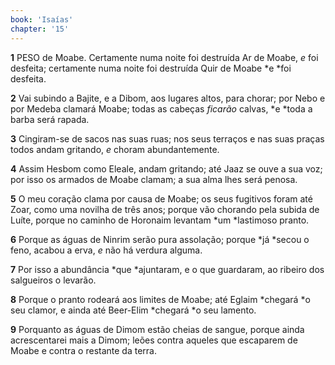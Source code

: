 ```yaml
---
book: 'Isaías'
chapter: '15'
---
```


**1** PESO de Moabe. Certamente numa noite foi destruída Ar de Moabe, _e_ foi desfeita; certamente numa noite foi destruída Quir de Moabe *e *foi desfeita.

**2** Vai subindo a Bajite, e a Dibom, aos lugares altos, para chorar; por Nebo e por Medeba clamará Moabe; todas as cabeças _ficarão_ calvas, *e *toda a barba será rapada.

**3** Cingiram-se de sacos nas suas ruas; nos seus terraços e nas suas praças todos andam gritando, _e_ choram abundantemente.

**4** Assim Hesbom como Eleale, andam gritando; até Jaaz se ouve a sua voz; por isso os armados de Moabe clamam; a sua alma lhes será penosa.

**5** O meu coração clama por causa de Moabe; os seus fugitivos foram até Zoar, como uma novilha de três anos; porque vão chorando pela subida de Luíte, porque no caminho de Horonaim levantam *um *lastimoso pranto.

**6** Porque as águas de Ninrim serão pura assolação; porque *já *secou o feno, acabou a erva, _e_ não há verdura alguma.

**7** Por isso a abundância *que *ajuntaram, e o que guardaram, ao ribeiro dos salgueiros o levarão.

**8** Porque o pranto rodeará aos limites de Moabe; até Eglaim *chegará *o seu clamor, e ainda até Beer-Elim *chegará *o seu lamento.

**9** Porquanto as águas de Dimom estão cheias de sangue, porque ainda acrescentarei mais a Dimom; leões contra aqueles que escaparem de Moabe e contra o restante da terra.
